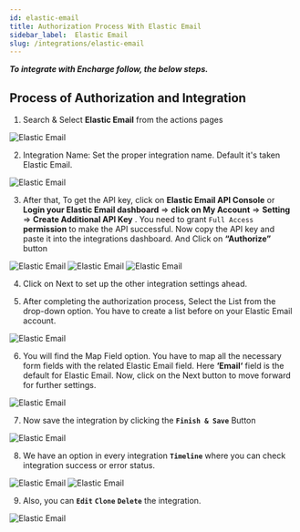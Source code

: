 ```yaml
---
id: elastic-email
title: Authorization Process With Elastic Email
sidebar_label:  Elastic Email
slug: /integrations/elastic-email
---
```



***To integrate with Encharge follow, the below steps.***


## Process of Authorization and Integration


1.	Search & Select **Elastic Email** from the actions pages
 <Image src="/actions/elastic-mail/select-action" alt="Elastic Email" w="1020" h="350" />

2. Integration Name: Set the proper integration name. Default it's taken Elastic Email.
 <Image src="/actions/elastic-mail/integration-name" alt="Elastic Email" w="1020" h="350" />

3.	After that, To get the API key, click on **Elastic Email API Console** or **Login your Elastic Email dashboard** => **click on My Account** => **Setting** => **Create Additional API Key** . You need to grant `Full Access` **permission** to make the API successful. Now copy the API key and paste it into the integrations dashboard. And Click on **“Authorize”** button

 <Image src="/actions/elastic-mail/create-api" alt="Elastic Email" w="1020" h="350" />
 <Image src="/actions/elastic-mail/copy-api" alt="Elastic Email" w="1020" h="350" />
 <Image src="/actions/elastic-mail/authorize" alt="Elastic Email" w="1020" h="350" />


4. Click on Next to set up the other integration settings ahead.
 
5. After completing the authorization process, Select the List from the drop-down option. You have to create a list before on your Elastic Email account. 

 <Image src="/actions/elastic-mail/elastic-mail-list" alt="Elastic Email" w="1020" h="350" />

6.	You will find the Map Field option. You have to map all the necessary form fields with the related Elastic Email field. Here **‘Email‘** field is the default for Elastic Email. Now, click on the Next button to move forward for further settings.
 <Image src="/actions/elastic-mail/elastic-mail-field-map" alt="Elastic Email" w="1020" h="350" />

7. Now save the integration by clicking the **`Finish & Save`** Button

 <Image src="/actions/elastic-mail/finish-save" alt="Elastic Email" w="1020" h="350" />

8. We have an option in every integration **`Timeline`** where you can check integration success or error status.
 <Image src="/actions/elastic-mail/elastic-mail-timeline" alt="Elastic Email" w="1020" h="350" />
 <Image src="/actions/elastic-mail/elastic-mail-log" alt="Elastic Email" w="1020" h="350" />

9. Also, you can **`Edit`** **`Clone`** **`Delete`** the integration.

 <Image src="/actions/elastic-mail/elastic-mail-option" alt="Elastic Email" w="1020" h="350" />
